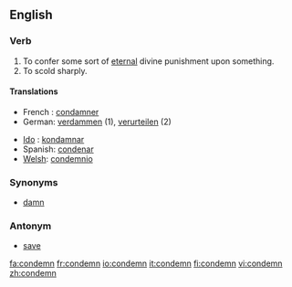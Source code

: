 ==English==

===Verb===
{{en-verb}}

# To confer some sort of [[eternal]] divine punishment upon something.
# To scold sharply.

====Translations====
{{top}}
* French : [[condamner]]
*German: [[verdammen]] (1), [[verurteilen]] (2)
{{mid}}
* [[Ido]] : [[kondamnar]]
*Spanish: [[condenar]]
* [[Welsh]]: [[condemnio]]
{{bottom}}

===Synonyms===
*[[damn]]

===Antonym===
*[[save]]

[[fa:condemn]]
[[fr:condemn]]
[[io:condemn]]
[[it:condemn]]
[[fi:condemn]]
[[vi:condemn]]
[[zh:condemn]]